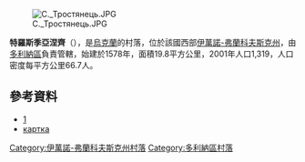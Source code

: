 [[Image:С._Тростянець.JPG|right]]

{{coord|49|3|45|N|24|0|57|E|scale:30000|display=title}}

'''特羅斯季亞涅齊'''（{{lang-uk|Тростянець}}），是[[烏克蘭|烏克蘭]]的村落，位於該國西部[[伊萬諾-弗蘭科夫斯克州|伊萬諾-弗蘭科夫斯克州]]，由[[多利納區|多利納區]]負責管轄，始建於1578年，面積19.8平方公里，2001年人口1,319，人口密度每平方公里66.7人。

==參考資料==
*[https://web.archive.org/web/20141218184903/http://tros.if.ua/]
* [http://gska2.rada.gov.ua/pls/z7502/A005?rdat1=13.12.2009&rf7571=13560 картка]{{dead link|date=2018年3月 |bot=InternetArchiveBot |fix-attempted=yes }}

{{DEFAULTSORT:Тростянець}}
[[Category:伊萬諾-弗蘭科夫斯克州村落|Category:伊萬諾-弗蘭科夫斯克州村落]]
[[Category:多利納區村落|Category:多利納區村落]]


{{IvanoFrankivsk-geo-stub}}